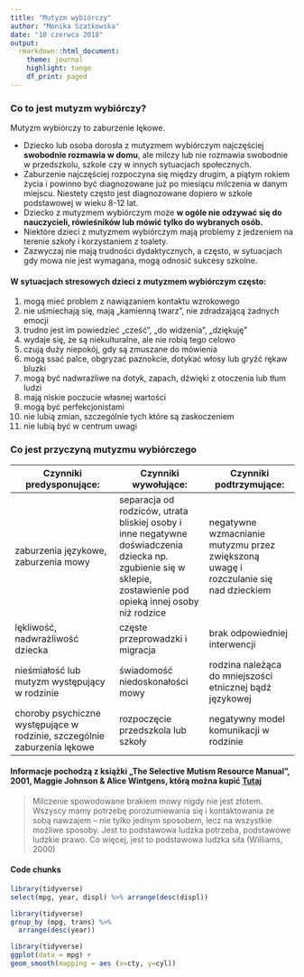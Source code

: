 ---
title: "Mutyzm wybiórczy"
author: "Monika Szatkowska"
date: "10 czerwca 2018"
output: 
  rmarkdown::html_document:
    theme: journal
    highlight: tango
    df_print: paged
---

### Co to jest mutyzm wybiórczy?

Mutyzm wybiórczy to zaburzenie lękowe.

* Dziecko lub osoba dorosła z mutyzmem wybiórczym najczęściej **swobodnie rozmawia w domu**, ale milczy lub nie rozmawia swobodnie w przedszkolu, szkole czy w innych sytuacjach społecznych. 
* Zaburzenie najczęściej rozpoczyna się między drugim, a piątym rokiem życia i powinno być diagnozowane już po miesiącu milczenia w danym miejscu. Niestety często jest diagnozowane dopiero w szkole podstawowej w wieku 8-12 lat.
* Dziecko z mutyzmem wybiórczym może **w ogóle nie odzywać się do nauczycieli, rówieśników lub mówić tylko do wybranych osób.**
* Niektóre dzieci z mutyzmem wybiórczym mają problemy z jedzeniem na terenie szkoły i korzystaniem z toalety.
* Zazwyczaj nie mają trudności dydaktycznych, a często, w sytuacjach gdy mowa nie jest wymagana, mogą odnosić sukcesy szkolne.



#### W sytuacjach stresowych dzieci z mutyzmem wybiórczym często:

1. mogą mieć problem z nawiązaniem kontaktu wzrokowego
2. nie uśmiechają się, mają „kamienną twarz”, nie zdradzającą żadnych emocji
3. trudno jest im powiedzieć „cześć”, „do widzenia”, „dziękuję”
4. wydaje się, że są niekulturalne, ale nie robią tego celowo
5. czują duży niepokój, gdy są zmuszane do mówienia
6. mogą ssać palce, obgryzać paznokcie, dotykać włosy lub gryźć rękaw bluzki
7. mogą być nadwrażliwe na dotyk, zapach, dźwięki z otoczenia lub tłum ludzi
8. mają niskie poczucie własnej wartości
9. mogą być perfekcjonistami
10. nie lubią zmian, szczególnie tych które są zaskoczeniem
11. nie lubią być w centrum uwagi

### Co jest przyczyną mutyzmu wybiórczego

| Czynniki predysponujące: | Czynniki wywołujące: | Czynniki podtrzymujące: |
|----------------------------|------------------------|------------------------|
| zaburzenia językowe, zaburzenia mowy | separacja od rodziców, utrata bliskiej osoby i inne negatywne doświadczenia dziecka np. zgubienie się w sklepie, zostawienie pod opieką innej osoby niż rodzice | negatywne wzmacnianie mutyzmu przez zwiększoną uwagę i rozczulanie się nad dzieckiem |
| lękliwość, nadwrażliwość dziecka | częste przeprowadzki i migracja |  brak odpowiedniej interwencji | pogodzenie się z mutyzmem dziecka i zdolność do przekazania prawie każdej informacji niewerbalnie | izolacja geograficzna lub społeczna |
| nieśmiałość lub mutyzm występujący w rodzinie | świadomość niedoskonałości mowy | rodzina należąca do mniejszości etnicznej bądź językowej |
| choroby psychiczne występujące w rodzinie, szczególnie zaburzenia lękowe | rozpoczęcie przedszkola lub szkoły | negatywny model komunikacji w rodzinie |

#### Informacje pochodzą z książki  „The Selective Mutism Resource Manual”, 2001, Maggie Johnson & Alice Wintgens, którą można kupić [Tutaj](https://www.amazon.com/Selective-Mutism-Resource-Manual-Speechmark/dp/1909301337)


> Milczenie spowodowane brakiem mowy nigdy nie jest złotem. Wszyscy mamy potrzebę porozumiewania się i kontaktowania ze sobą nawzajem – nie tylko jednym sposobem, lecz na wszystkie możliwe sposoby. Jest to podstawowa ludzka potrzeba, podstawowe ludzkie prawo. Co więcej, jest to podstawowa ludzka siła (Williams, 2000)

#### Code chunks

```{r echo = FALSE}
library(tidyverse)
select(mpg, year, displ) %>% arrange(desc(displ))
```

```{r echo = TRUE}
library(tidyverse)
group_by (mpg, trans) %>% 
  arrange(desc(year))
```

```{r}
library(tidyverse)
ggplot(data = mpg) +
geom_smooth(mapping = aes (x=cty, y=cyl))
```

